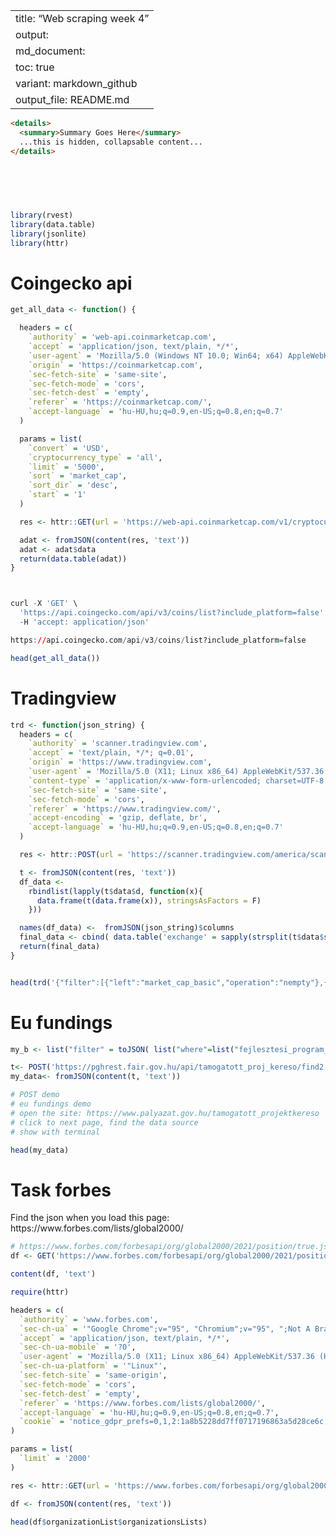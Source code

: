 
---
title: "Web scraping week 4"
output:
  md_document:
    toc: true
    variant: markdown_github
  output_file: README.md
---

```md

<details>
  <summary>Summary Goes Here</summary>
  ...this is hidden, collapsable content...
</details>
  
  

  
  
```

```r

library(rvest)
library(data.table)
library(jsonlite)
library(httr)

```

# Coingecko api
```r

get_all_data <- function() {

  headers = c(
    `authority` = 'web-api.coinmarketcap.com',
    `accept` = 'application/json, text/plain, */*',
    `user-agent` = 'Mozilla/5.0 (Windows NT 10.0; Win64; x64) AppleWebKit/537.36 (KHTML, like Gecko) Chrome/84.0.4147.89 Safari/537.36',
    `origin` = 'https://coinmarketcap.com',
    `sec-fetch-site` = 'same-site',
    `sec-fetch-mode` = 'cors',
    `sec-fetch-dest` = 'empty',
    `referer` = 'https://coinmarketcap.com/',
    `accept-language` = 'hu-HU,hu;q=0.9,en-US;q=0.8,en;q=0.7'
  )

  params = list(
    `convert` = 'USD',
    `cryptocurrency_type` = 'all',
    `limit` = '5000',
    `sort` = 'market_cap',
    `sort_dir` = 'desc',
    `start` = '1'
  )

  res <- httr::GET(url = 'https://web-api.coinmarketcap.com/v1/cryptocurrency/listings/latest', httr::add_headers(.headers=headers), query = params)

  adat <- fromJSON(content(res, 'text'))
  adat <- adat$data
  return(data.table(adat))
}



curl -X 'GET' \
  'https://api.coingecko.com/api/v3/coins/list?include_platform=false' \
  -H 'accept: application/json'

https://api.coingecko.com/api/v3/coins/list?include_platform=false


```


```r
head(get_all_data())
```


# Tradingview
```r
trd <- function(json_string) {
  headers = c(
    `authority` = 'scanner.tradingview.com',
    `accept` = 'text/plain, */*; q=0.01',
    `origin` = 'https://www.tradingview.com',
    `user-agent` = 'Mozilla/5.0 (X11; Linux x86_64) AppleWebKit/537.36 (KHTML, like Gecko) Chrome/78.0.3904.108 Safari/537.36',
    `content-type` = 'application/x-www-form-urlencoded; charset=UTF-8',
    `sec-fetch-site` = 'same-site',
    `sec-fetch-mode` = 'cors',
    `referer` = 'https://www.tradingview.com/',
    `accept-encoding` = 'gzip, deflate, br',
    `accept-language` = 'hu-HU,hu;q=0.9,en-US;q=0.8,en;q=0.7'
  )

  res <- httr::POST(url = 'https://scanner.tradingview.com/america/scan', httr::add_headers(.headers=headers), body = json_string)

  t <- fromJSON(content(res, 'text'))
  df_data <-
    rbindlist(lapply(t$data$d, function(x){
      data.frame(t(data.frame(x)), stringsAsFactors = F)
    }))

  names(df_data) <-  fromJSON(json_string)$columns
  final_data <- cbind( data.table('exchange' = sapply(strsplit(t$data$s, ':'), '[[', 1)),  df_data)
  return(final_data)
}



```


```r
head(trd('{"filter":[{"left":"market_cap_basic","operation":"nempty"},{"left":"type","operation":"in_range","right":["stock","dr","fund"]},{"left":"subtype","operation":"in_range","right":["common","","etf","unit","mutual","money","reit","trust"]},{"left":"exchange","operation":"in_range","right":["AMEX","NASDAQ","NYSE"]}],"options":{"lang":"en"},"symbols":{"query":{"types":[]},"tickers":[]},"columns":["logoid","name","close","change","change_abs","Recommend.All","volume","market_cap_basic","price_earnings_ttm","earnings_per_share_basic_ttm","number_of_employees","industry","sector","SMA50","SMA100","SMA200","RSI","Perf.Y","Perf.3M","Perf.6M","Perf.1M","Perf.W","High.3M","High.6M","price_52_week_high","description","name","type","subtype","update_mode","pricescale","minmov","fractional","minmove2","SMA50","close","SMA100","SMA200","RSI","RSI[1]"],"sort":{"sortBy":"market_cap_basic","sortOrder":"desc"},"range":[0,100]}'))
```



# Eu fundings

```r



my_b <- list("filter" = toJSON( list("where"=list("fejlesztesi_program_nev"="Széchenyi 2020"),"skip"="0","limit"=200000,"order"="konstrukcio_kod, palyazo_neve ASC" ),auto_unbox = T) )

t<- POST('https://pghrest.fair.gov.hu/api/tamogatott_proj_kereso/find2',  body = my_b, encode = 'json',  verbose(info=T))
my_data<- fromJSON(content(t, 'text'))


```

```r

# POST demo
# eu fundings demo
# open the site: https://www.palyazat.gov.hu/tamogatott_projektkereso
# click to next page, find the data source 
# show with terminal

head(my_data)

```



# Task forbes
Find the json when you load this page: https://www.forbes.com/lists/global2000/
```r
# https://www.forbes.com/forbesapi/org/global2000/2021/position/true.json?limit=2000
df <- GET('https://www.forbes.com/forbesapi/org/global2000/2021/position/true.json?limit=2000')

content(df, 'text')


```

```r

require(httr)

headers = c(
  `authority` = 'www.forbes.com',
  `sec-ch-ua` = '"Google Chrome";v="95", "Chromium";v="95", ";Not A Brand";v="99"',
  `accept` = 'application/json, text/plain, */*',
  `sec-ch-ua-mobile` = '?0',
  `user-agent` = 'Mozilla/5.0 (X11; Linux x86_64) AppleWebKit/537.36 (KHTML, like Gecko) Chrome/95.0.4638.69 Safari/537.36',
  `sec-ch-ua-platform` = '"Linux"',
  `sec-fetch-site` = 'same-origin',
  `sec-fetch-mode` = 'cors',
  `sec-fetch-dest` = 'empty',
  `referer` = 'https://www.forbes.com/lists/global2000/',
  `accept-language` = 'hu-HU,hu;q=0.9,en-US;q=0.8,en;q=0.7',
  `cookie` = 'notice_gdpr_prefs=0,1,2:1a8b5228dd7ff0717196863a5d28ce6c; cmapi_cookie_privacy=permit 1,2,3; cmapi_gtm_bl=; notice_preferences=2:1a8b5228dd7ff0717196863a5d28ce6c; client_id=e31706419d0bba43c2c784b83672ddb085a; _ga=GA1.2.1755568466.1637057364; cX_P=kw1xoq75ac9ymtg2; __pat=-18000000; _cb_ls=1; _cb=B7DDABP9iMDC3H4Ms; __gads=ID=0f3668f6ebbfcba4:T=1637057372:S=ALNI_MYgWFTBpbbmsBn4tXF-qViwObkRBA; __tbc=%7Bjzx%7DIFcj-ZhxuNCMjI4-mDfH1K4mlQOrUz2hCX4jlQY7k-lnDq3ng9CQcYT2d8O4wYMGHuKg4VF3beK1-oYXGOd4SdxPZeYnwtDXGGxE92kmcbg; cto_bundle=toCjQ19xOUROQUd6MkclMkJSeDQ1OEElMkZmSmxZMENpZlZweWtIVEZKNTA5QUt3akJ0UVJybHFzaHg2ektCYUdudXdMNU92SE5ia3ByWE9GUlo2cmw1NGJvZjNMWW1WMTR6YW45M2V3WGVVSk1zTmRzOE53M3dXVjM3bFQzS20lMkJkSUhVWUVYRWlXRXo0cEtscE5tN0F4bGZjMiUyRlVPdyUzRCUzRA; _pnvl=false; pushly.user_puuid=k8OQb7UawY74wA7Gd1585C7CCvbWMHtd; _pndnt=; _pnxd=e31706419d0bba43c2c784b83672ddb085a; _pnss=blocked; global_ad_params=%7B%7D; __qca=P0-1226922071-1637057978305; gaWelcomPageTracked=true; aasd=1%7C1637573365088; notice_behavior=expressed,eu; __aaxsc=1; __adblocker=true; AMP_TOKEN=%24NOT_FOUND; rbzid=Pzhz/+BbF0Q6qpWepZhTN4LnQidGqmliKtWOk1+ZjZKOdGTvD9sZGIjbx0CEjYk2ncd2J5fLTJSS8t+wzDiTi7AybHzcBxAXehCqiBexZ34CziZJ1zdNInEFasm/iLr3tzrChczpX5zdRjB4xzHHavGnQfsMjF0S5suBQHS0Ux0V++Xbd2R00yoYj9DP6YJrDJDSo2YuH+Wix5cKg2y5D8RI7ZBr2/WqwBA3LTav7hT567uBxryfKIj3UlJlQaSt; rbzsessionid=b83c632e818c7bf4017af4f814689b72; _gid=GA1.2.1483220130.1637573366; _dc_gtm_UA-5883199-3=1; _gat_UA-5883199-3=1; _gat_abp=1; __pnahc=127; __pvi=%7B%22id%22%3A%22v-kwagwfxmauuxv842%22%2C%22domain%22%3A%22.forbes.com%22%2C%22time%22%3A1637573366985%7D; xbc=%7Bjzx%7DUAdrxxGzqngwwHUXrKX7c4Qid4Z3_rJqEWLaIer0ttw0symoU3vlVwGN8jwL6p_0hLnxQOwrJjxYJYc5rNnADJY0G6aXvgiPHdqj-I5dE45bBYioErybBAxu9SA9eRZYC3p8rPWkZ5unC90rPGVEQXqk7SsWWjtomAQgHtbgoBL39V5GGzbI-KzMYThH-xyQLKU-cEwAkPo9rDjuKh-elzhs7ORKz993oWVytglx8nlC8dBPckPvuCrD1C2Ts30qUzo7OKy_nOE2ygwccJudtxhLDD4jIS48NsA_-zWdrbgNSqJdrZHp3LIUUj7I5hGQipd1XFRhhiVU340D7yDmBagSRyElkTznF0IrHhiPkqFw7FUge0EIuBVibw_EIBEdEArxoV3afPHTpxzJ8N0J5CkpGLNtdr7l7-RahAEYxRn8NLl569HSNsEW0mVawUhIeoBHu7HPT-4pT0GxvoICI9ObJNJ2V6Lbjlu_V7080U9SN7HaxXsvTmD-MzJVTPpTY1oxupLKjTHv0eSDYEpNlbsWkCXXmz_oQElnFJLwtbmqXHsjp8y85GVHXTDkX2k9SChHzg1hBFL3TXpr0mT3x9azmFDNNdTAaPSW3riZvFfTnHSs7F7JZit41GFnYiqG7WqscjXqUOECZhttLQREPra5uSkM4S2NlK9PfPfB6l4-70tr2PuMQ4IG2s9bsu3qII5C37OpKGzZ41g-TnJH8XSHIAEPQAdW5WBEjLU6iGAgpY8SzeKFRN4ijEWJJzAdjQv8abXJpjb2VD-8qU0QzgEWco-px8OLhcrkqPMwH-aSNiLX-e9IJPnVLg7jmUbxRcCIVtJvIQYBxUuSO8a57RJw3jM4xU98DalCLA7PypHDqqn5WiGCDwSu7AgpVvbmCl7mu6VHzNyTf4DnhBrS68zEp_520olUb1Iy_LMNdfC19Kkm0wG06qaSRhamrMFBDhxAg2CJhJSwJch1jlIMhA; cX_S=kwagwgsxmjom3if3; _chartbeat2=.1571989219749.1637573372384.0000000001000001.CPKctADYxVHvD7vTzACyVllQCR42zf.1; _cb_svref=null; QSI_HistorySession=https%3A%2F%2Fwww.forbes.com%2Flists%2Fglobal2000%2F%2344ca83565ac0~1637573372780; _chartbeat4=t=DKDza6D6hcJaDIuVHd3hR4KDnmbwj&E=0&x=0&c=0.15&y=17681&w=758; mnet_session_depth=2%7C1637573364053'
)

params = list(
  `limit` = '2000'
)

res <- httr::GET(url = 'https://www.forbes.com/forbesapi/org/global2000/2021/position/true.json', httr::add_headers(.headers=headers), query = params)

df <- fromJSON(content(res, 'text'))

head(df$organizationList$organizationsLists)
```




